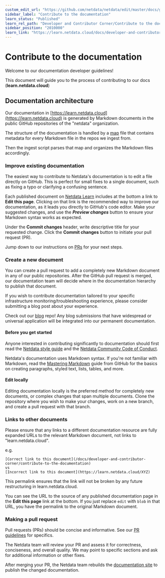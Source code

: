 ```yaml
---
custom_edit_url: "https://github.com/netdata/netdata/edit/master/docs/guidelines.md"
sidebar_label: "Contribute to the documentation"
learn_status: "Published"
learn_rel_path: "Developer and Contributor Corner/Contribute to the documentation"
sidebar_position: "2010000"
learn_link: "https://learn.netdata.cloud/docs/developer-and-contributor-corner/contribute-to-the-documentation/contribute-to-the-documentation"
---
```


# Contribute to the documentation

Welcome to our documentation developer guidelines!

This document will guide you to the process of contributing to our docs (**learn.netdata.cloud**)

## Documentation architecture

Our documentation in [https://learn.netdata.cloud](https://learn.netdata.cloud) is generated by Markdown documents in the public GitHub repositories of the "netdata" organization.

The structure of the documentation is handled by a [map](https://github.com/netdata/learn/blob/master/map.tsv) file that contains metadata for every Markdown file in the repos we ingest from.

Then the ingest script parses that map and organizes the Markdown files accordingly.

### Improve existing documentation

The easiest way to contribute to Netdata's documentation is to edit a file directly on GitHub. This is perfect for small fixes to a single document, such as fixing a typo or clarifying a confusing sentence.

Each published document on [Netdata Learn](https://learn.netdata.cloud) includes at the bottom a link to **Edit this page**.
Clicking on that link is the recommended way to improve our documentation, as it leads you directly to GitHub's code editor.
Make your suggested changes, and use the ***Preview changes*** button to ensure your Markdown syntax works as expected.

Under the **Commit changes** header, write descriptive title for your requested change. Click the **Commit changes** button to initiate your pull request (PR).

Jump down to our instructions on [PRs](#making-a-pull-request) for your next steps.

### Create a new document

You can create a pull request to add a completely new Markdown document in any of our public repositories.
After the GitHub pull request is merged, our documentation team will decide where in the documentation hierarchy to publish that document.

If you wish to contribute documentation tailored to your specific infrastructure monitoring/troubleshooting experience, please consider submitting a blog post about your experience.

Check out our [blog](https://github.com/netdata/blog#readme) repo! Any blog submissions that have widespread or universal application will be integrated into our permanent documentation.

#### Before you get started

Anyone interested in contributing significantly to documentation should first read the [Netdata style guide](/docs/developer-and-contributor-corner/contribute-to-the-documentation/netdata-style-guide) and the [Netdata Community Code of Conduct](/docs/developer-and-contributor-corner/community-code-of-conduct).

Netdata's documentation uses Markdown syntax. If you're not familiar with Markdown, read the [Mastering Markdown](https://guides.github.com/features/mastering-markdown/) guide from GitHub for the basics on creating paragraphs, styled text, lists, tables, and more.

#### Edit locally

Editing documentation locally is the preferred method for completely new documents, or complex changes that span multiple documents. Clone the repository where you wish to make your changes, work on a new branch, and create a pull request with that branch.

### Links to other documents

Please ensure that any links to a different documentation resource are fully expanded URLs to the relevant Markdown document, not links to "learn.netdata.cloud".

e.g.

```text
[Correct link to this document](/docs/developer-and-contributor-corner/contribute-to-the-documentation)
vs
[Incorrect link to this document](https://learn.netdata.cloud/XYZ)
```

This permalink ensures that the link will not be broken by any future restructuring in learn.netdata.cloud.

You can see the URL to the source of any published documentation page in the **Edit this page** link at the bottom.
If you just replace `edit` with `blob` in that URL, you have the permalink to the original Markdown document.

### Making a pull request

Pull requests (PRs) should be concise and informative.
See our [PR guidelines](/docs/developer-and-contributor-corner/contributing#pr-guidelines) for specifics.

The Netdata team will review your PR and assess it for correctness, conciseness, and overall quality.
We may point to specific sections and ask for additional information or other fixes.

After merging your PR, the Netdata team rebuilds the [documentation site](https://learn.netdata.cloud) to publish the changed documentation.
